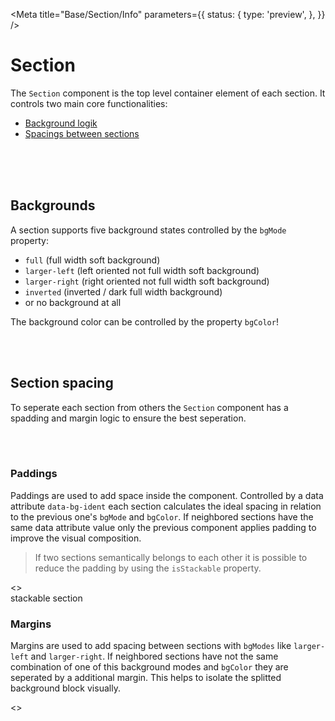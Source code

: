 
<Meta
    title="Base/Section/Info"
    parameters={{
        status: {
            type: 'preview',
        },
    }}
/>

# Section

The `Section` component is the top level container element of each section. It controls two main core functionalities:

-   [Background logik](#backgrounds)
-   [Spacings between sections](#section-spacing)

<br />

<ArgsTable of={Section} />

<br />
<br />

## Backgrounds

A section supports five background states controlled by the `bgMode` property:

-   `full` (full width soft background)
-   `larger-left` (left oriented not full width soft background)
-   `larger-right` (right oriented not full width soft background)
-   `inverted` (inverted / dark full width background)
-   or no background at all

The background color can be controlled by the property `bgColor`!

<br />
<br />

## Section spacing

To seperate each section from others the `Section` component has a spadding and margin logic
to ensure the best seperation.

<br />
<br />

### Paddings

Paddings are used to add space inside the component. Controlled by a data attribute `data-bg-ident` each section calculates
the ideal spacing in relation to the previous one's `bgMode` and `bgColor`. If neighbored sections have the same data attribute
value only the previous component applies padding to improve the visual composition.

> If two sections semantically belongs to each other it is possible to reduce the padding by using the `isStackable` property.

<Canvas>
    <>
        <Section addSeperation bgMode="full">
            <ExampleContent />
        </Section>
        <Section addSeperation bgMode="full">
            <ExampleContent />
        </Section>
        <Section addSeperation bgMode="full" bgColor="aquamarine">
            <ExampleContent isInverted />
        </Section>
        <Section addSeperation isStackable bgMode="full" bgColor="blueviolet">
            <ExampleContent isInverted>stackable section</ExampleContent>
        </Section>
        <Section addSeperation bgMode="full" bgColor="blueviolet">
            <ExampleContent isInverted />
        </Section>
    </>
</Canvas>

### Margins

Margins are used to add spacing between sections with `bgModes` like `larger-left` and `larger-right`.
If neighbored sections have not the same combination of one of this background modes and `bgColor` they are
seperated by a additional margin. This helps to isolate the splitted background block visually.

<Canvas>
    <>
        <Section addSeperation>
            <ExampleContent />
        </Section>
        <Section addSeperation bgColor="blueviolet" bgMode="larger-right">
            <ExampleContent isInverted />
        </Section>
        <Section addSeperation bgColor="blueviolet" bgMode="larger-right">
            <ExampleContent isInverted />
        </Section>
        <Section addSeperation bgColor="aquamarine" bgMode="larger-right">
            <ExampleContent isInverted />
        </Section>
        <Section addSeperation bgColor="aquamarine" bgMode="larger-left">
            <ExampleContent isInverted />
        </Section>
    </>
</Canvas>
